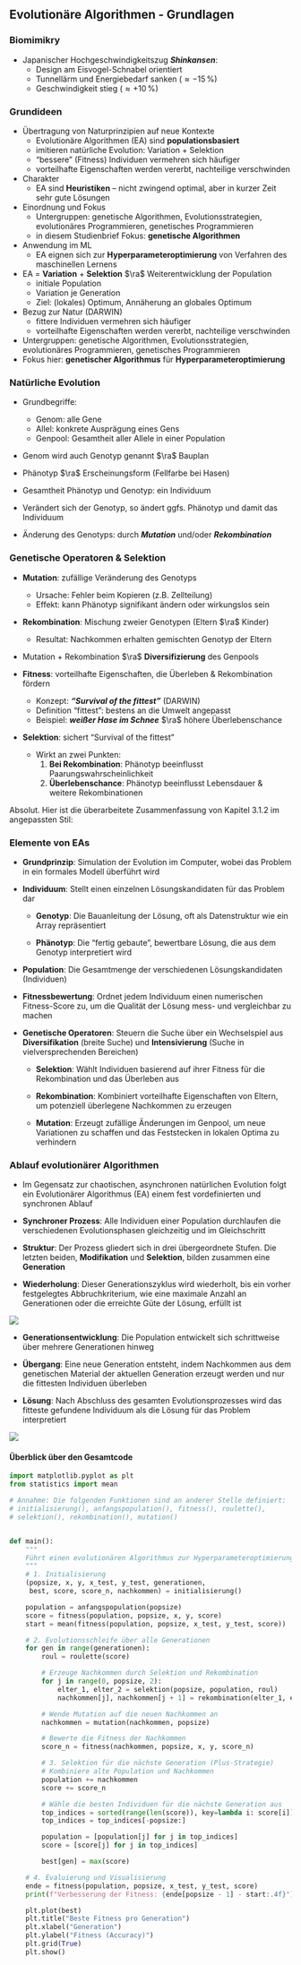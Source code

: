 ## Evolutionäre Algorithmen - Grundlagen

### Biomimikry {.unlisted}

* Japanischer Hochgeschwindigkeitszug **_Shinkansen_**:
  - Design am Eisvogel-Schnabel orientiert
  - Tunnellärm und Energiebedarf sanken ($\approx -15\,\%$)
  - Geschwindigkeit stieg ($\approx +10\,\%$)

### Grundideen {.unlisted}

* Übertragung von Naturprinzipien auf neue Kontexte
  - Evolutionäre Algorithmen (EA) sind **populationsbasiert**
  - imitieren natürliche Evolution: Variation + Selektion
  - "bessere" (Fitness) Individuen vermehren sich häufiger
  - vorteilhafte Eigenschaften werden vererbt, nachteilige verschwinden

* Charakter
  - EA sind **Heuristiken** -- nicht zwingend optimal,
    aber in kurzer Zeit sehr gute Lösungen

* Einordnung und Fokus
  - Untergruppen: genetische Algorithmen, Evolutionsstrategien,
    evolutionäres Programmieren, genetisches Programmieren
  - in diesem Studienbrief Fokus: **genetische Algorithmen**

* Anwendung im ML
  - EA eignen sich zur **Hyperparameteroptimierung** von
    Verfahren des maschinellen Lernens

* EA = **Variation** + **Selektion** $\ra$ Weiterentwicklung der Population
  - initiale Population
  - Variation je Generation
  - Ziel: (lokales) Optimum, Annäherung an globales Optimum

* Bezug zur Natur (DARWIN)
  - fittere Individuen vermehren sich häufiger
  - vorteilhafte Eigenschaften werden vererbt, nachteilige verschwinden

* Untergruppen: genetische Algorithmen, Evolutionsstrategien,
  evolutionäres Programmieren, genetisches Programmieren
* Fokus hier: **genetischer Algorithmus** für **Hyperparameteroptimierung**


### Natürliche Evolution {.unlisted}

* Grundbegriffe: 
    - Genom: alle Gene 
    - Allel: konkrete Ausprägung eines Gens
    - Genpool: Gesamtheit aller Allele in einer Population

* Genom wird auch Genotyp genannt $\ra$ Bauplan

* Phänotyp $\ra$ Erscheinungsform (Fellfarbe bei Hasen)

* Gesamtheit Phänotyp und Genotyp: ein Individuum

* Verändert sich der Genotyp, so ändert ggfs. Phänotyp und damit das Individuum

* Änderung des Genotyps: durch **_Mutation_** und/oder **_Rekombination_**

### Genetische Operatoren & Selektion {.unlisted}

* **Mutation**: zufällige Veränderung des Genotyps
    * Ursache: Fehler beim Kopieren (z.B. Zellteilung)
    * Effekt: kann Phänotyp signifikant ändern oder wirkungslos sein

* **Rekombination**: Mischung zweier Genotypen (Eltern $\ra$ Kinder)
    * Resultat: Nachkommen erhalten gemischten Genotyp der Eltern

* Mutation + Rekombination $\ra$ **Diversifizierung** des Genpools

* **Fitness**: vorteilhafte Eigenschaften, die Überleben & Rekombination fördern
    * Konzept: **_"Survival of the fittest"_** (DARWIN)
    * Definition "fittest": bestens an die Umwelt angepasst
    * Beispiel: **_weißer Hase im Schnee_** $\ra$ höhere Überlebenschance

* **Selektion**: sichert "Survival of the fittest"
    * Wirkt an zwei Punkten:
        1.  **Bei Rekombination**: Phänotyp beeinflusst Paarungswahrscheinlichkeit
        2.  **Überlebenschance**: Phänotyp beeinflusst Lebensdauer & weitere Rekombinationen

Absolut. Hier ist die überarbeitete Zusammenfassung von Kapitel 3.1.2 im angepassten Stil:

### Elemente von EAs {.unlisted}

* **Grundprinzip**: Simulation der Evolution im Computer, wobei das Problem in ein formales Modell überführt wird

* **Individuum**: Stellt einen einzelnen Lösungskandidaten für das Problem dar

    * **Genotyp**: Die Bauanleitung der Lösung, oft als Datenstruktur wie ein Array repräsentiert
    
    * **Phänotyp**: Die "fertig gebaute", bewertbare Lösung, die aus dem Genotyp interpretiert wird

* **Population**: Die Gesamtmenge der verschiedenen Lösungskandidaten (Individuen)

* **Fitnessbewertung**: Ordnet jedem Individuum einen numerischen Fitness-Score zu, um die Qualität der Lösung mess- und vergleichbar zu machen

* **Genetische Operatoren**: Steuern die Suche über ein Wechselspiel aus **Diversifikation** (breite Suche) und **Intensivierung** (Suche in vielversprechenden Bereichen)

    * **Selektion**: Wählt Individuen basierend auf ihrer Fitness für die Rekombination und das Überleben aus

    * **Rekombination**: Kombiniert vorteilhafte Eigenschaften von Eltern, um potenziell überlegene Nachkommen zu erzeugen

    * **Mutation**: Erzeugt zufällige Änderungen im Genpool, um neue Variationen zu schaffen und das Feststecken in lokalen Optima zu verhindern


### Ablauf evolutionärer Algorithmen {.unlisted}

* Im Gegensatz zur chaotischen, asynchronen natürlichen Evolution folgt ein Evolutionärer Algorithmus (EA) einem fest vordefinierten und synchronen Ablauf

* **Synchroner Prozess**: Alle Individuen einer Population durchlaufen die verschiedenen Evolutionsphasen gleichzeitig und im Gleichschritt

* **Struktur**: Der Prozess gliedert sich in drei übergeordnete Stufen. Die letzten beiden, **Modifikation** und **Selektion**, bilden zusammen eine **Generation**

* **Wiederholung**: Dieser Generationszyklus wird wiederholt, bis ein vorher festgelegtes Abbruchkriterium, wie eine maximale Anzahl an Generationen oder die erreichte Güte der Lösung, erfüllt ist


![](/figs/04_03_evol_algos_01.png)

* **Generationsentwicklung**: Die Population entwickelt sich schrittweise über mehrere Generationen hinweg

* **Übergang**: Eine neue Generation entsteht, indem Nachkommen aus dem genetischen Material der aktuellen Generation erzeugt werden und nur die fittesten Individuen überleben

* **Lösung**: Nach Abschluss des gesamten Evolutionsprozesses wird das fitteste gefundene Individuum als die Lösung für das Problem interpretiert


![](/figs/04_03_evol_algos_02.png)


#### Überblick über den Gesamtcode 

```python
import matplotlib.pyplot as plt
from statistics import mean

# Annahme: Die folgenden Funktionen sind an anderer Stelle definiert:
# initialisierung(), anfangspopulation(), fitness(), roulette(),
# selektion(), rekombination(), mutation()


def main():
    """
    Führt einen evolutionären Algorithmus zur Hyperparameteroptimierung aus.
    """
    # 1. Initialisierung
    (popsize, x, y, x_test, y_test, generationen,
     best, score, score_n, nachkommen) = initialisierung()

    population = anfangspopulation(popsize)
    score = fitness(population, popsize, x, y, score)
    start = mean(fitness(population, popsize, x_test, y_test, score))

    # 2. Evolutionsschleife über alle Generationen
    for gen in range(generationen):
        roul = roulette(score)

        # Erzeuge Nachkommen durch Selektion und Rekombination
        for j in range(0, popsize, 2):
            elter_1, elter_2 = selektion(popsize, population, roul)
            nachkommen[j], nachkommen[j + 1] = rekombination(elter_1, elter_2)

        # Wende Mutation auf die neuen Nachkommen an
        nachkommen = mutation(nachkommen, popsize)

        # Bewerte die Fitness der Nachkommen
        score_n = fitness(nachkommen, popsize, x, y, score_n)

        # 3. Selektion für die nächste Generation (Plus-Strategie)
        # Kombiniere alte Population und Nachkommen
        population += nachkommen
        score += score_n

        # Wähle die besten Individuen für die nächste Generation aus
        top_indices = sorted(range(len(score)), key=lambda i: score[i])
        top_indices = top_indices[-popsize:]

        population = [population[j] for j in top_indices]
        score = [score[j] for j in top_indices]

        best[gen] = max(score)

    # 4. Evaluierung und Visualisierung
    ende = fitness(population, popsize, x_test, y_test, score)
    print(f"Verbesserung der Fitness: {ende[popsize - 1] - start:.4f}")

    plt.plot(best)
    plt.title("Beste Fitness pro Generation")
    plt.xlabel("Generation")
    plt.ylabel("Fitness (Accuracy)")
    plt.grid(True)
    plt.show()
```